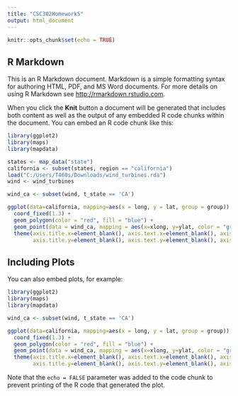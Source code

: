 ---
title: "CSC302Homework5"
output: html_document
---

```{r setup, include=FALSE}
knitr::opts_chunk$set(echo = TRUE)
```

## R Markdown

This is an R Markdown document. Markdown is a simple formatting syntax for authoring HTML, PDF, and MS Word documents. For more details on using R Markdown see <http://rmarkdown.rstudio.com>.

When you click the **Knit** button a document will be generated that includes both content as well as the output of any embedded R code chunks within the document. You can embed an R code chunk like this:

```{r cars}
library(ggplot2)
library(maps)
library(mapdata)

states <- map_data("state")
california <- subset(states, region == "california")
load("C:/Users/T460s/Downloads/wind_turbines.rda")
wind <- wind_turbines

wind_ca <- subset(wind, t_state == 'CA')

ggplot(data=california, mapping=aes(x = long, y = lat, group = group)) + 
  coord_fixed(1.3) + 
  geom_polygon(color = "red", fill = "blue") + 
  geom_point(data = wind_ca, mapping = aes(x=xlong, y=ylat, color = "green"),inherit.aes = FALSE) +
  theme(axis.title.x=element_blank(), axis.text.x=element_blank(), axis.ticks.x=element_blank(),
        axis.title.y=element_blank(), axis.text.y=element_blank(), axis.ticks.y=element_blank())
```

## Including Plots

You can also embed plots, for example:

```{r pressure, echo=FALSE}
library(ggplot2)
library(maps)
library(mapdata)

wind_ca <- subset(wind, t_state == 'CA')

ggplot(data=california, mapping=aes(x = long, y = lat, group = group)) + 
  coord_fixed(1.3) + 
  geom_polygon(color = "red", fill = "blue") + 
  geom_point(data = wind_ca, mapping = aes(x=xlong, y=ylat, color = "green"),inherit.aes = FALSE) +
  theme(axis.title.x=element_blank(), axis.text.x=element_blank(), axis.ticks.x=element_blank(),
        axis.title.y=element_blank(), axis.text.y=element_blank(), axis.ticks.y=element_blank())
```

Note that the `echo = FALSE` parameter was added to the code chunk to prevent printing of the R code that generated the plot.
